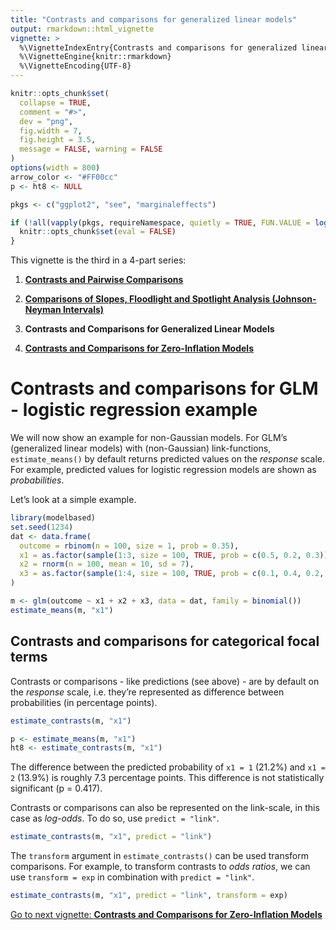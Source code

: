 ---
title: "Contrasts and comparisons for generalized linear models"
output: rmarkdown::html_vignette
vignette: >
  %\VignetteIndexEntry{Contrasts and comparisons for generalized linear models}
  %\VignetteEngine{knitr::rmarkdown}
  %\VignetteEncoding{UTF-8}
---

```{r set-options, echo = FALSE}
knitr::opts_chunk$set(
  collapse = TRUE,
  comment = "#>",
  dev = "png",
  fig.width = 7,
  fig.height = 3.5,
  message = FALSE, warning = FALSE
)
options(width = 800)
arrow_color <- "#FF00cc"
p <- ht8 <- NULL

pkgs <- c("ggplot2", "see", "marginaleffects")

if (!all(vapply(pkgs, requireNamespace, quietly = TRUE, FUN.VALUE = logical(1L)))) {
  knitr::opts_chunk$set(eval = FALSE)
}
```


This vignette is the third in a 4-part series:

1. [**Contrasts and Pairwise Comparisons**](https://easystats.github.io/modelbased/articles/introduction_comparisons_1.html)

2. [**Comparisons of Slopes, Floodlight and Spotlight Analysis (Johnson-Neyman Intervals)**](https://easystats.github.io/modelbased/articles/introduction_comparisons_2.html)

3. **Contrasts and Comparisons for Generalized Linear Models**

4. [**Contrasts and Comparisons for Zero-Inflation Models**](https://easystats.github.io/modelbased/articles/introduction_comparisons_4.html)


# Contrasts and comparisons for GLM - logistic regression example

We will now show an example for non-Gaussian models. For GLM's (generalized linear models) with (non-Gaussian) link-functions, `estimate_means()` by default returns predicted values on the *response* scale. For example, predicted values for logistic regression models are shown as *probabilities*.

Let's look at a simple example.

```{r}
library(modelbased)
set.seed(1234)
dat <- data.frame(
  outcome = rbinom(n = 100, size = 1, prob = 0.35),
  x1 = as.factor(sample(1:3, size = 100, TRUE, prob = c(0.5, 0.2, 0.3))),
  x2 = rnorm(n = 100, mean = 10, sd = 7),
  x3 = as.factor(sample(1:4, size = 100, TRUE, prob = c(0.1, 0.4, 0.2, 0.3)))
)

m <- glm(outcome ~ x1 + x2 + x3, data = dat, family = binomial())
estimate_means(m, "x1")
```

## Contrasts and comparisons for categorical focal terms

Contrasts or comparisons - like predictions (see above) - are by default on the *response* scale, i.e. they're represented as difference between probabilities (in percentage points).

```{r message=TRUE}
estimate_contrasts(m, "x1")
```

```{r echo=FALSE}
p <- estimate_means(m, "x1")
ht8 <- estimate_contrasts(m, "x1")
```

The difference between the predicted probability of `x1 = 1` (21.2%) and `x1 = 2` (13.9%) is roughly 7.3 percentage points. This difference is not statistically significant (p = 0.417).

Contrasts or comparisons can also be represented on the link-scale, in this case as _log-odds_. To do so, use `predict = "link"`.

```{r message=TRUE}
estimate_contrasts(m, "x1", predict = "link")
```

The `transform` argument in `estimate_contrasts()` can be used transform comparisons. For example, to transform contrasts to _odds ratios_, we can use `transform = exp` in combination with `predict = "link"`.

```{r message=TRUE}
estimate_contrasts(m, "x1", predict = "link", transform = exp)
```

[Go to next vignette: **Contrasts and Comparisons for Zero-Inflation Models**](https://easystats.github.io/modelbased/articles/introduction_comparisons_4.html)

